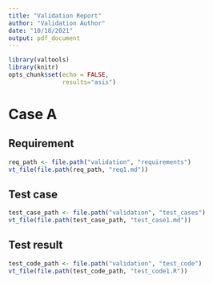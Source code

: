 ```yaml
---
title: "Validation Report"
author: "Validation Author"
date: "10/18/2021"
output: pdf_document
---
```


```r
library(valtools)
library(knitr)
opts_chunk$set(echo = FALSE, 
               results="asis")
```

# Case A

## Requirement

```r
req_path <- file.path("validation", "requirements")
vt_file(file.path(req_path, "req1.md"))
```

## Test case 

```r
test_case_path <- file.path("validation", "test_cases")
vt_file(file.path(test_case_path, "test_case1.md"))
```

## Test result

```r
test_code_path <- file.path("validation", "test_code")
vt_file(file.path(test_code_path, "test_code1.R"))
```

